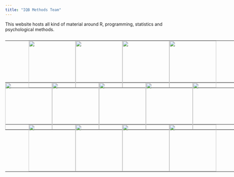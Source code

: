 ```yaml
---
title: "IQB Methods Team"
---
```


This website hosts all kind of material around R, programming, statistics and psychological methods.

<head>
<style>
table, th, td {
  margin-bottom: 0px;
  padding: 0px;
  margin-top: -18px;
}
</style>
</head>

</br>

<table style="width:900px">
<tr>
    <th style="width:75px"></th>
    </th>
    <th style="width:150px">
        <a href="https://cran.r-project.org/web/packages/eatTools/"><img src="../../logos/eatTools.png" style="width:150px;height:150px;"></a>
    </th>
    <th style="width:150px">
      <a href="https://beckerbenj.github.io/eatFDZ/"><img src="../../logos/eatFDZ.png" style="width:150px;height:150px;"></a>
      </th>
    <th style="width:150px">
      <a href="https://beckerbenj.github.io/eatCodebook/"><img src="../../logos/eatCodebook.png" style="width:150px;height:150px;"></a>
    </th>
    <th style="width:150px">
      <a href="https://cran.r-project.org/web/packages/eatATA/"><img src="../../logos/eatATA.png" style="width:150px;height:150px;"></a>
    </th>
    <th style="width:150px"></th>
    <th style="width:75px"></th>
</tr>
</table>

<table style="width:900px">
<tr>
    <th style="width:150px">
      <a href="https://beckerbenj.github.io/eatGADS/"><img src="../../logos/eatGADS.png" style="width:150px;height:150px;"></a>
    </th>
    <th style="width:150px">
      <a href="https://beckerbenj.github.io/eatRecode/"><img src="../../logos/eatRecode.png" style="width:150px;height:150px;"></a>
    </th>
    <th style="width:150px">
       <img src="./logos/eat.png" style="width:150px;height:150px;">
    </th>
    <th style="width:150px">
      <a href="https://github.com/sachseka/eatPrep"><img src="../../logos/eatPrep.png" style="width:150px;height:150px;"></a>
    </th>
    <th style="width:150px">
      <img src="./logos/eatPrepTBA.png" style="width:150px;height:150px;"></a>
    </th>
    <th style="width:150px"></th>
</tr>
</table>


<table style="width:900px">
<tr>
    <th style="width:75px"></th>
    <th style="width:150px">
      <a href="https://github.com/weirichs/eatModel"><img src="../../logos/eatModel.png" style="width:150px;height:150px;"></a>
    </th>
    <th style="width:150px">
      <a href="https://cran.r-project.org/web/packages/eatRep/"><img src="../../logos/eatRep.png" style="width:150px;height:150px;"></a>
    </th>
    <th style="width:150px">
      <a href="https://github.com/beckerbenj/eatAnalysis"><img src="../../logos/eatAnalysis.png" style="width:150px;height:150px;"></a>
    </th>
    <th style="width:150px">
      <a href="https://nickhaf.github.io/eatPlot/"><img src="../../logos/eatPlot.png" style="width:150px;height:150px;"></a>
    </th>
    <th style="width:150px"></th>
    <th style="width:75px"></th>
</tr>
</table>
